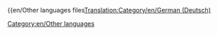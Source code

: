 {{en/Other languages files[[Translation:Category/en/German (Deutsch)]]{{en/-}}

[[Category:en/Other languages]]